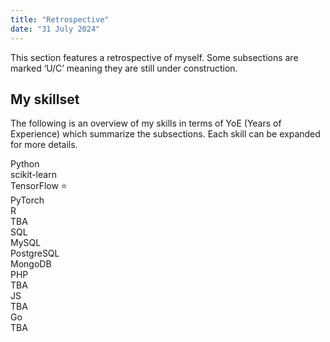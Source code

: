 ---
title: "Retrospective"
date: "31 July 2024"
---

This section features a retrospective of myself. Some subsections are marked 'U/C' meaning they are still under construction.

<h2>My skillset</h2>
The following is an overview of my skills in terms of YoE (Years of Experience) which summarize the subsections. Each skill can be expanded for more details.
```{=html}
<div class="skillset">
  <div class="skill">
    <div class="skill-name" onclick="toggleDropdown(this)" id="defaultOpen">Python</div>
    <div class="skill-bar">
      <div class="skill-yoe" yoe="5" style="max-width:100%"></div>
    </div>
    <div class="skill-dropdown">
      <div class="subskill-name">scikit-learn</div>
      <div class="subskill-bar">
        <div class="subskill-yoe" yoe="3" style="max-width:60%"></div>
      </div>
      <div class="subskill-name">TensorFlow <span title="Certified"><a href="certifications.qmd" style="cursor:pointer;text-decoration:none">⭐</a></span></div>
      <div class="subskill-bar">
        <div class="subskill-yoe" yoe="2" style="max-width:40%"></div>
      </div>
      <div class="subskill-name">PyTorch</div>
      <div class="subskill-bar">
        <div class="subskill-yoe" yoe="2" style="max-width:40%"></div>
      </div>
    </div>
  </div>

  <div class="skill">
    <div class="skill-name" onclick="toggleDropdown(this)">R</div>
    <div class="skill-bar">
      <div class="skill-yoe" yoe="1" style="max-width:20%"></div>
    </div>
    <div class="skill-dropdown">
      TBA
    </div>
  </div>

  <div class="skill">
    <div class="skill-name" onclick="toggleDropdown(this)">SQL</div>
    <div class="skill-bar">
      <div class="skill-yoe" yoe="2" style="max-width:40%"></div>
    </div>
    <div class="skill-dropdown">
      <div class="subskill-name">MySQL</div>
      <div class="subskill-bar">
        <div class="subskill-yoe" yoe="1" style="max-width:50%"></div>
      </div>
      <div class="subskill-name">PostgreSQL</div>
      <div class="subskill-bar">
        <div class="subskill-yoe" yoe="<1" style="max-width:25%"></div>
      </div>
      <div class="subskill-name">MongoDB</div>
      <div class="subskill-bar">
        <div class="subskill-yoe" yoe="<1" style="max-width:25%"></div>
      </div>
    </div>
  </div>

  <div class="skill">
    <div class="skill-name" onclick="toggleDropdown(this)">PHP</div>
    <div class="skill-bar">
      <div class="skill-yoe" yoe="1" style="max-width:20%"></div>
    </div>
    <div class="skill-dropdown">
      TBA
    </div>
  </div>

  <div class="skill">
    <div class="skill-name" onclick="toggleDropdown(this)">JS</div>
    <div class="skill-bar">
      <div class="skill-yoe" yoe="<1" style="max-width:10%"></div>
    </div>
    <div class="skill-dropdown">
      TBA
    </div>
  </div>

  <div class="skill">
    <div class="skill-name" onclick="toggleDropdown(this)">Go</div>
    <div class="skill-bar">
      <div class="skill-yoe" yoe="<1" style="max-width:10%"></div>
    </div>
    <div class="skill-dropdown">
      TBA
    </div>
  </div>
</div>

<script>
  document.addEventListener("DOMContentLoaded", function() {
    document.getElementById("defaultOpen").click();
  });

  function toggleDropdown(skillNameElement) {
    const skill = skillNameElement.parentElement;
    skill.classList.toggle('active');
  }
</script>
```